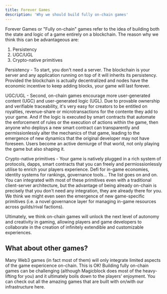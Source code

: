 ```yaml
---
title: Forever Games
description: 'Why we should build fully on-chain games'
---
```


Forever Games or "Fully on-chain" games refer to the idea of building both the state and logic of a game entirely on a blockchain. The reason why we think this can be advantageous are:

1. Persistency
2. UGC/UGL
3. Crypto-native primitives


Persistency - To start, you don't need a server. The blockchain is your server and any application running on top of it will inherits its persistency. Provided the blockchain is actually decentralized and nodes have the economic incentive to keep adding blocks, your game will last forever. 

UGC/UGL - Second, on-chain games encourage more user-generated content (UGC) and user-generated logic (UGL). Due to provable ownership and verifiable traceability, it's very easy for creators to be entitled on royalties, revenue-share or microtransactions for the contente they add to your game. And if the logic is executed by smart contracts that automate the enforcement of rules or the execution of actions within the game, then anyone who deploys a new smart contract can transparently and permissionlessly alter the mechanics of that game, leading to the emergence of new dynamics that the original developer may not have foreseen. Users become an active demiurge of that world, not only playing the game but also shaping it.

Crypto-native primitives - Your game is natively plugged in a rich system of protocols, dapps, smart contracts that you can freely and permiossionlessly utilise to enrich your players experience. Defi for in-game economies, identity systems for rankings, governance tools... The list goes on and on. You can integrated with most of these primitives even with a traditional client-server architecture, but the advantage of being already on-chain is precisely that you don't need any integration, they are already there for you. We think we might even seen the emergence of new game-specific primitives (i.e. a novel governance layer for managing in-game resources across guilds/rival factions).

Ultimately, we think on-chain games will unlock the next level of autonomy and creativity in gaming, allowing players and game developers to collaborate in the creation of infinitely extendible and customizable experiences. 

## What about other games?

Many Web3 games (in fact most of them) will only integrate limited aspects of the game expericence on-chain. This is OK! 
Building fully on-chain games can be challenging (although Magicblock does most of the heavy-lifting for you) and it ultimately boils down to the players' enjoyment. You can check out all the amazing games that are built with on/with our infrastructure here. 

